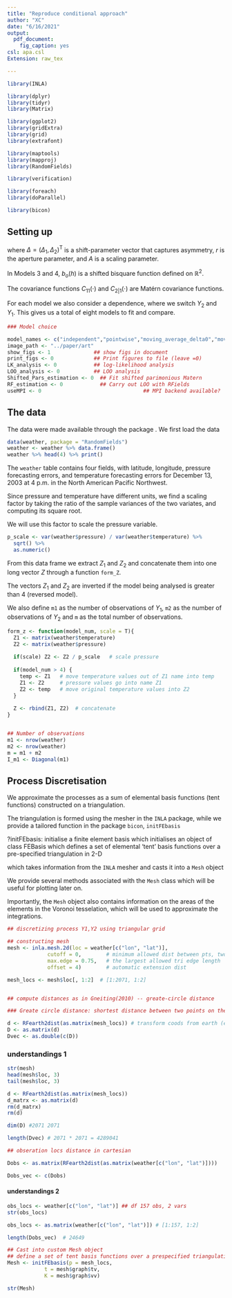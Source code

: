 ```yaml
---
title: "Reproduce conditional approach"
author: "XC"
date: "6/16/2021"
output:
  pdf_document:
    fig_caption: yes
csl: apa.csl
Extension: raw_tex

---
```


```r
library(INLA)

library(dplyr)
library(tidyr)
library(Matrix)

library(ggplot2)
library(gridExtra)
library(grid)
library(extrafont)

library(maptools)
library(mapproj)
library(RandomFields)

library(verification)

library(foreach)
library(doParallel)

library(bicon)
```



\newcommand{\Deltab} {\Delta}
\newcommand{\intd} {\textrm{d}}
\newcommand{\Bmat} {B}
\newcommand{\Cmat} {C}
\newcommand{\cmat} {c}
\newcommand{\Imat} {I}
\newcommand{\bvec} {b}
\newcommand{\svec} {s}
\newcommand{\uvec} {u}
\newcommand{\omegab} {\omega}
\newcommand{\s}{s}
\newcommand{\h}{h}
\renewcommand{\b}{b}
\newcommand{\e}{e}
\newcommand{\z}{z}
\renewcommand{\v}{v}
\renewcommand{\u}{u}
\newcommand{\w}{w}
\renewcommand{\d}{d}
\newcommand{\Z}{Z}
\newcommand{\x}{x}
\newcommand{\Y}{Y}
\newcommand{\Yvec}{Y}
\newcommand{\Zvec}{Z}
\newcommand{\epsilonb}{\varepsilon}
\newcommand{\bI}{I}
\newcommand{\bB}{B}
\newcommand{\bbeta}{\beta}
\newcommand{\thetab}{\theta}
\newcommand{\bzero}{0}
\newcommand{\bSigma}{\Sigma}
\newcommand{\E}{E}
\newcommand{\cov}{\mathrm{cov}} 
\newcommand{\var}{\mathrm{var}}
\newcommand{\tr}{\mathrm{tr}}
\newcommand{\diag}{\mathrm{diag}}
\newcommand{\vect}{\mathrm{vec}}
\newcommand{\Gau}{\mathrm{Gau}}
\newcommand{\RR}{\mathbb{R}}
\newcommand{\T}{{ \mathrm{\scriptscriptstyle T} }}
\renewcommand{\figurename}{Fig.}

## Setting up

\begin{equation*}
\begin{array}{ll}
\textrm{Model 1 (independent Mat{\'e}rns):} &b_o(\h) \equiv 0, \\
\textrm{Model 2 (pointwise dependence):} &b_o(\h) \equiv A\delta(\h), \\
\textrm{Model 3 (diffused dependence):} & \textrm{Model 4 with~} \Deltab = 0 \\
\textrm{Model 4 (asymmetric dependence):} &b_o(\h) \equiv \left\{\begin{array}{ll} A\{1 - (\|\h - \Deltab\|/r)^2\}^2, & \| \h - \Deltab\| \le r \\ 0, & \textrm{otherwise}, \end{array} \right. 
\end{array}
\end{equation*}

where $\Deltab = (\Delta_1, \Delta_2)^\T$ is a shift-parameter vector that captures asymmetry,
$r$ is the aperture parameter,
and $A$ is a scaling parameter.

In Models 3 and 4, $b_o(\h)$ is a shifted bisquare function defined on $\mathbb{R}^2$.

The covariance functions $C_{11}(\cdot)$ and $C_{2|1}(\cdot)$ are Matérn covariance functions. 


For each model we also consider a \emph{reversed} dependence, where we switch $Y_2$ and $Y_1$. This gives us a total of eight models to fit and compare.


```r
### Model choice

model_names <- c("independent","pointwise","moving_average_delta0","moving_average")
image_path <- "../paper/art"
show_figs <- 1              ## show figs in document
print_figs <- 0             ## Print figures to file (leave =0)
LK_analysis <- 0            ## log-likelihood analysis 
LOO_analysis <- 0           ## LOO analysis 
Shifted_Pars_estimation <- 0  ## Fit shifted parimonious Matern
RF_estimation <- 0            ## Carry out LOO with RFields
useMPI <- 0                                 ## MPI backend available?
```



## The data
The data were made available through the package \texttt{RandomFields}.
We first load the data

```r
data(weather, package = "RandomFields")
weather <- weather %>% data.frame()
weather %>% head(4) %>% print()
```

The `weather` table contains four fields, with latitude, longitude, pressure forecasting errors, and temperature forecasting errors for December 13, 2003 at 4 p.m. in the North American Pacific Northwest.

Since pressure and temperature have different units, we find a scaling factor by taking the ratio of the sample variances of the two variates, and computing its square root.

We will use this factor to scale the pressure variable.

```r
p_scale <- var(weather$pressure) / var(weather$temperature) %>% 
  sqrt() %>%
  as.numeric()
```
  

From this data frame we extract $Z_1$ and $Z_2$ and concatenate them into one long vector $Z$ through a function `form_Z`.

The vectors $Z_1$ and $Z_2$ are inverted if the model being analysed is greater than 4 (reversed model).

We also define `m1` as the number of observations of $Y_1$, `m2` as the number of observations of $Y_2$ and `m` as the total number of observations.

```r
form_z <- function(model_num, scale = T){
  Z1 <- matrix(weather$temperature)
  Z2 <- matrix(weather$pressure)
  
  if(scale) Z2 <- Z2 / p_scale   # scale pressure
  
  if(model_num > 4) {
    temp <- Z1   # move temperature values out of Z1 name into temp 
    Z1 <- Z2     # pressure values go into name Z1
    Z2 <- temp   # move original temperature values into Z2
  }
  
  Z <- rbind(Z1, Z2)  # concatenate
}


## Number of observations
m1 <- nrow(weather)
m2 <- nrow(weather)
m = m1 + m2
I_m1 <- Diagonal(m1)
```


## Process Discretisation

We approximate the processes as a sum of elemental basis functions (tent functions) constructed on a triangulation.

The triangulation is formed using the mesher in the `INLA` package,
while we provide a tailored function in the package `bicon`, `initFEbasis`


?initFEbasis: 
initialise a finite element basis which initialises an object of class FEBasis which defines a set of elemental ‘tent’ basis functions over a pre-specified triangulation in 2-D



which takes information from the `INLA` mesher and casts it into a `Mesh` object

We provide several methods associated with the `Mesh` class which will be useful for plotting later on.

Importantly, the `Mesh` object also contains information on the areas of the elements in the Voronoi tesselation, which will be used to approximate the integrations.


```r
## discretizing process Y1,Y2 using triangular grid

## constructing mesh
mesh <- inla.mesh.2d(loc = weather[c("lon", "lat")],
             cutoff = 0,        # minimum allowed dist between pts, two pts further apart at most of this value will be replaced by single point
             max.edge = 0.75,   # the largest allowed tri edge length
             offset = 4)        # automatic extension dist

mesh_locs <- mesh$loc[, 1:2]  # [1:2071, 1:2]


## compute distances as in Gneiting(2010) -- greate-circle distance

### Greate circle distance: shortest distance between two points on the surface of a sphere, measured along the surface of the sphere not interior

d <- RFearth2dist(as.matrix(mesh_locs)) # transform coods from earth (ellipsoid) to cartesian
D <- as.matrix(d)
Dvec <- as.double(c(D))  

```


### understandings 1
```r

str(mesh)
head(mesh$loc, 3)
tail(mesh$loc, 3)

d <- RFearth2dist(as.matrix(mesh_locs))
d_matrx <- as.matrix(d)
rm(d_matrx)
rm(d)

dim(D) #2071 2071
```

```r
length(Dvec) # 2071 * 2071 = 4289041
```


```r
## obseration locs distance in cartesian

Dobs <- as.matrix(RFearth2dist(as.matrix(weather[c("lon", "lat")])))

Dobs_vec <- c(Dobs)
```
#### understandings 2
```r

obs_locs <- weather[c("lon", "lat")] ## df 157 obs, 2 vars
str(obs_locs)

obs_locs <- as.matrix(weather[c("lon", "lat")]) # [1:157, 1:2]

length(Dobs_vec)  # 24649
```



```r
## Cast into custom Mesh object
## define a set of tent basis functions over a prespecified triangulation in 2D
Mesh <- initFEbasis(p = mesh_locs,
            t = mesh$graph$tv,
            K = mesh$graph$vv)

str(Mesh)
```




